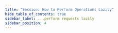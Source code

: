 ```yaml
---
title: "Session: How to Perform Operations Lazily"
hide_table_of_contents: true
sidebar_label: ...perform requests lazily
sidebar_position: 4
---
```





<LanguageSwitcher supportedLanguages={supportedLanguages} />

<LanguageContent language="csharp">
   <PerformOperationsLazilyCsharp />
</LanguageContent>

<LanguageContent language="java">
   <PerformOperationsLazilyJava />
</LanguageContent>

<LanguageContent language="nodejs">
   <PerformOperationsLazilyNodejs />
</LanguageContent>


<!---
### Session
- [How to Perform Queries Lazily](../../../client-api/session/querying/how-to-perform-queries-lazily)


-->